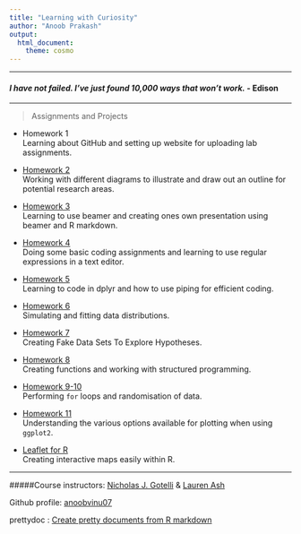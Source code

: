 ```yaml
---
title: "Learning with Curiosity"
author: "Anoob Prakash"
output: 
  html_document: 
    theme: cosmo
---
```

***
#### _I have not failed. I've just found 10,000 ways that won't work._ - Edison
***
>Assignments and Projects

* Homework 1  
 Learning about GitHub and setting up website for uploading lab assignments. 

* [Homework 2](homework2.html)  
Working with different diagrams to illustrate and draw out an outline for potential research areas.
 
* [Homework 3](NotesBeamer.pdf)  
Learning to use beamer and creating ones own presentation using beamer and R markdown.  

* [Homework 4](Homework4RegularExpressions.html)  
Doing some basic coding assignments and learning  to use regular expressions in a text editor.

* [Homework 5](Homework5dplyr.html)  
Learning to code in dplyr and how to use piping for efficient coding.

* [Homework 6](Homework6DataDistribution.html)  
Simulating and fitting data distributions.

* [Homework 7](Homework7CFakedata.html)  
Creating Fake Data Sets To Explore Hypotheses.

* [Homework 8](Homework8StructuredProgramming.html)   
Creating functions and working with structured programming.  

* [Homework 9-10](Homework10Looping.html)   
Performing `for` loops and randomisation of data.  

* [Homework 11](Homework11ggplot.html)   
Understanding the various options available for plotting when using `ggplot2`. 

* [Leaflet for R](leafletR.html)   
Creating interactive maps easily within R. 

***
#####Course instructors: [Nicholas J. Gotelli](https://gotellilab.github.io/Bio381/) & [Lauren Ash](https://lvash.github.io/Bio381_2018/#id-section1)

Github profile: [anoobvinu07](https://github.com/anoobvinu07)   

prettydoc : [Create pretty documents from R markdown](http://yixuan.cos.name/prettydoc/themes.html)


